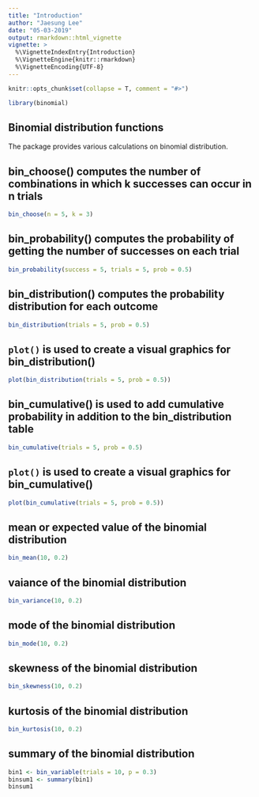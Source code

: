 ```yaml
---
title: "Introduction"
author: "Jaesung Lee"
date: "05-03-2019"
output: rmarkdown::html_vignette
vignette: >
  %\VignetteIndexEntry{Introduction}
  %\VignetteEngine{knitr::rmarkdown}
  %\VignetteEncoding{UTF-8}
---
```


```r
knitr::opts_chunk$set(collapse = T, comment = "#>")

library(binomial)
```

## Binomial distribution functions
The package provides various calculations on binomial distribution.

## bin_choose() computes the number of combinations in which k successes can occur in n trials
```r
bin_choose(n = 5, k = 3)
```

## bin_probability() computes the probability of getting the number of successes on each trial
```r
bin_probability(success = 5, trials = 5, prob = 0.5)
```

## bin_distribution() computes the probability distribution for each outcome
```r
bin_distribution(trials = 5, prob = 0.5)
```

## `plot()` is used to create a visual graphics for bin_distribution()
```r
plot(bin_distribution(trials = 5, prob = 0.5))
```

## bin_cumulative() is used to add cumulative probability in addition to the bin_distribution table
```r
bin_cumulative(trials = 5, prob = 0.5)
```

## `plot()` is used to create a visual graphics for bin_cumulative()
```r
plot(bin_cumulative(trials = 5, prob = 0.5))
```

## mean or expected value of the binomial distribution
```r
bin_mean(10, 0.2)
```

## vaiance of the binomial distribution
```r
bin_variance(10, 0.2)
```

## mode of the binomial distribution
```r
bin_mode(10, 0.2)
```

## skewness of the binomial distribution
```r
bin_skewness(10, 0.2)
```

## kurtosis of the binomial distribution
```r
bin_kurtosis(10, 0.2)
```

## summary of the binomial distribution
```r
bin1 <- bin_variable(trials = 10, p = 0.3)
binsum1 <- summary(bin1)
binsum1
```


